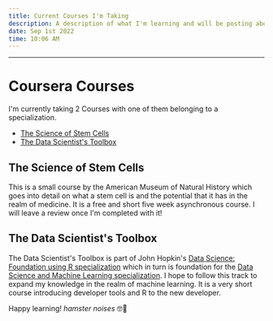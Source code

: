 ```yaml
---
title: Current Courses I'm Taking
description: A description of what I'm learning and will be posting about in the next coming weeks!
date: Sep 1st 2022
time: 10:06 AM
---
```

---
# Coursera Courses

I'm currently taking 2 Courses with one of them belonging to a specialization. 
- [The Science of Stem Cells](https://www.coursera.org/learn/stem-cells/home/week/2)
- [The Data Scientist's Toolbox](https://www.coursera.org/learn/data-scientists-tools/home/week/2)


## The Science of Stem Cells

This is a small course by the American Museum of Natural History which goes into detail on what a stem cell is and the potential that it has in the realm of medicine.
It is a free and short five week asynchronous course. I will leave a review once I'm completed with it!


## The Data Scientist's Toolbox

The Data Scientist's Toolbox is part of John Hopkin's [Data Science: Foundation using R specialization](https://www.coursera.org/specializations/data-science-foundations-r)
which in turn is foundation for the [Data Science and Machine Learning specialization](https://www.coursera.org/specializations/data-science-statistics-machine-learning). 
I hope to follow this track to expand my knowledge in the realm of machine learning. It is a very short course introducing developer tools and R to the new developer.



Happy learning! *hamster noises* 🤓🐹
